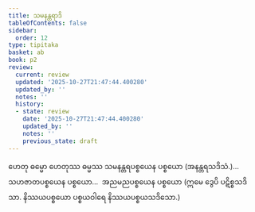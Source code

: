 ```yaml
---
title: သမနန္တရာဒိ
tableOfContents: false
sidebar:
  order: 12
type: tipitaka
basket: ab
book: p2
review:
  current: review
  updated: '2025-10-27T21:47:44.400280'
  updated_by: ''
  notes: ''
  history:
  - state: review
    date: '2025-10-27T21:47:44.400280'
    updated_by: ''
    notes: ''
    previous_state: draft
---
```



<ReviewStatus review={frontmatter.review} showDetails={true} />

<HypothesisAnnotation frontmatter={frontmatter} />

<DynamicBreadcrumb />

<Division number="27" book="p2" e="ch" v="38" p="11">

<Paragraph number="71" book="p2">
ဟေတု ဓမ္မော ဟေတုဿ ဓမ္မဿ သမနန္တရပစ္စယေန ပစ္စယော (အနန္တရသဒိသံ.)…  သဟဇာတပစ္စယေန ပစ္စယော…  အညမညပစ္စယေန ပစ္စယော (ဣမေ ဒွေပိ ပဋိစ္စသဒိသာ. နိဿယပစ္စယော ပစ္စယဝါရေ နိဿယပစ္စယသဒိသော.)
</Paragraph>
</Division>